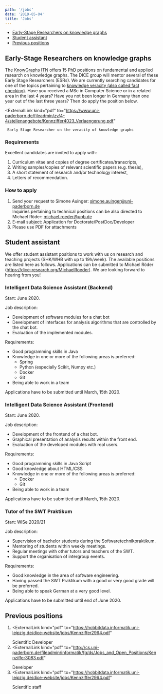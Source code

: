 ```yaml
---
path: '/jobs'
date: '2019-05-04'
title: 'Jobs'
---
```


* [Early-Stage Researchers on knowledge graphs](#Early-Stage-Researchers-on-knowledge-graphs)
* [Student assistant](#Student-assistant)
* [Previous positions](#Previous-positions)

## Early-Stage Researchers on knowledge graphs

The [KnowGraphs ITN](https://kg.codezen.net) offers 15 PhD positions on fundamental and applied research on knowledge graphs. The DICE group will mentor several of these Early Stage Researchers (ESRs). We are currently searching candidates for one of the topics pertaining to [knowledge veracity (also called fact checking)](https://www.uni-paderborn.de/fileadmin/zv/4-4/stellenangebote/Kennziffer4025_Verlaengerung.pdf). Have you received a MSc in Computer Science or in a related area in the last 4 years? Have you not been longer in Germany than one year out of the last three years? Then do apply the position below. 

<ExternalLink
     kind="pdf"
     to="https://www.uni-paderborn.de/fileadmin/zv/4-4/stellenangebote/Kennziffer4023_Verlaengerung.pdf"
   >
     Early Stage Researcher on the veracity of knowledge graphs
   </ExternalLink>

### Requirements

Excellent candidates are invited to apply with:

1. Curriculum vitae and copies of degree certificates/transcripts,
2. Writing samples/copies of relevant scientific papers (e.g. thesis),
3. A short statement of research and/or technology interest,
4. Letters of recommendation.

### How to apply

1. Send your request to Simone Auinger: <a href="mailto:simone.auinger@uni-paderborn.de">simone.auinger@uni-paderborn.de</a>  
   Inquiries pertaining to technical positions can be also directed to Michael Röder: <a href="mailto:michael.roeder@upb.de">michael.roeder@upb.de</a>
2. E-mail subject: Application for Doctorate/PostDoc/Developer
3. Please use PDF for attachments


## Student assistant

We offer student assistant positions to work with us on research and teaching projects (SHK/WHB with up to 19h/week). The available positions are listed here as follows. Applications can be submitted to Michael Röder (https://dice-research.org/MichaelRoeder). We are looking forward to hearing from you!

### Intelligent Data Science Assistant (Backend)

Start: June 2020.

Job description:
* Development of software modules for a chat bot
* Development of interfaces for analysis algorithms that are controlled by the chat bot.
* Evaluation of the implemented modules.

Requirements:
* Good programming skills in Java
* Knowledge in one or more of the following areas is preferred:
   * Spring
   * Python (especially Scikit, Numpy etc.)
   * Docker
   * Git
* Being able to work in a team

Applications have to be submitted until March, 15th 2020.

### Intelligent Data Science Assistant (Frontend)

Start: June 2020.

Job description:
* Development of the frontend of a chat bot.
* Graphical presentation of analysis results within the front end.
* Evaluation of the developed modules with real users.

Requirements:
* Good programming skills in Java Script
* Good knowledge about HTML/CSS
* Knowledge in one or more of the following areas is preferred:
   * Docker
   * Git
* Being able to work in a team

Applications have to be submitted until March, 15th 2020.

### Tutor of the SWT Praktikum

Start: WiSe 2020/21

Job description:
* Supervision of bachelor students during the Softwaretechnikpraktikum.
* Mentoring of students within weekly meetings.
* Regular meetings with other tutors and teachers of the SWT.
* Support the organisation of intergroup events.

Requirements:
* Good knowledge in the area of software engineering.
* Having passed the SWT Praktikum with a good or very good grade will be preferred.
* Being able to speak German at a very good level.

Applications have to be submitted until end of June 2020.

## Previous positions

1. <ExternalLink
     kind="pdf"
     to="https://hobbitdata.informatik.uni-leipzig.de/dice-website/jobs/Kennziffer2964.pdf"
   >
     Scientific Developer
   </ExternalLink>
2. <ExternalLink
     kind="pdf"
     to="http://cs.uni-paderborn.de/fileadmin/informatik/fg/ds/Jobs_and_Open_Positions/Kennziffer3083.pdf"
   >
     Developer
   </ExternalLink>
3. <ExternalLink
     kind="pdf"
     to="https://hobbitdata.informatik.uni-leipzig.de/dice-website/jobs/Kennziffer2964.pdf"
   >
     Scientific staff
   </ExternalLink>

